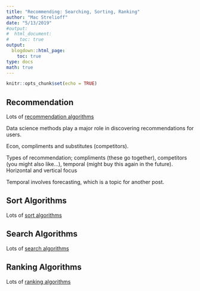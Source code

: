 ```yaml
---
title: "Recommending: Searching, Sorting, Ranking"
author: "Mac Strelioff"
date: "5/13/2019"
#output: 
#  html_document:
#    toc: true
output:
  blogdown::html_page:
    toc: true
type: docs
math: true
---
```


```r
knitr::opts_chunk$set(echo = TRUE)
```


## Recommendation

Lots of [recommendation algorithms](https://en.wikipedia.org/wiki/Recommender_system)

Data science methods play a major role in discovering recommendations for users. 

Econ, compliments and substitutes (competitors). 

Types of recommendation; compliments (these go together), competitors (you might also like...), temporal (might buy this again in the future). Horizontal and vertical focus 

Temporal involves forecasting, which is a topic for another post. 



## Sort Algorithms

Lots of [sort algorithms](https://www.geeksforgeeks.org/sorting-algorithms/)


## Search Algorithms


Lots of [search algorithms](https://en.wikipedia.org/wiki/Category:Search_algorithms)


## Ranking Algorithms

Lots of [ranking algorithms](https://en.wikipedia.org/wiki/Ranking_(information_retrieval))







